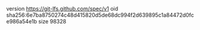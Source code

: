 version https://git-lfs.github.com/spec/v1
oid sha256:6e7ba8750274c48d415820d5de68dc994f2d639895c1a84472d0fce986a54e1b
size 98328
